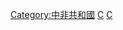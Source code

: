 {{Catnav|頁面分類|地理|国家|非洲国家|中非共和國}}
{{Catnav|頁面分類|各種主題的頁面分類|按國家分類|各國地理|各國城市}}
{{Commons category|Cities in the Central African Republic}}

[[Category:中非共和國|Category:中非共和國]]
[[Category:各國城市|C]]
[[Category:非洲城市|C]]